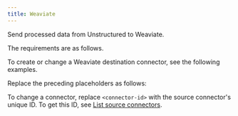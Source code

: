 ```yaml
---
title: Weaviate
---
```


Send processed data from Unstructured to Weaviate.

The requirements are as follows.


<WeaviatePrerequisites />

To create or change a Weaviate destination connector, see the following examples.


<CodeGroup>
    <WeaviateAPIRESTCreate />
    <WeaviateAPIRESTChange />
</CodeGroup>

Replace the preceding placeholders as follows:


<WeaviateAPIPlaceholders />

To change a connector, replace `<connector-id>` with the source connector's unique ID. 
To get this ID, see [List source connectors](/platform/api/overview#list-source-connectors).